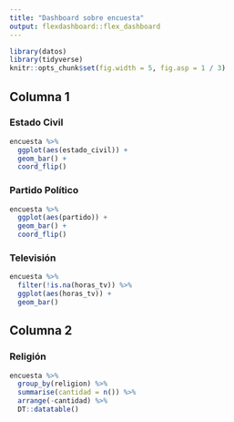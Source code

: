 ```yaml
---
title: "Dashboard sobre encuesta"
output: flexdashboard::flex_dashboard
---
```


```r
library(datos)
library(tidyverse)
knitr::opts_chunk$set(fig.width = 5, fig.asp = 1 / 3)
```

## Columna 1

### Estado Civil

```r
encuesta %>% 
  ggplot(aes(estado_civil)) +
  geom_bar() +
  coord_flip()
```

### Partido Político

```r
encuesta %>% 
  ggplot(aes(partido)) +
  geom_bar() +
  coord_flip()
```

### Televisión

```r
encuesta %>% 
  filter(!is.na(horas_tv)) %>% 
  ggplot(aes(horas_tv)) +
  geom_bar()
```

## Columna 2

### Religión

```r
encuesta %>% 
  group_by(religion) %>% 
  summarise(cantidad = n()) %>% 
  arrange(-cantidad) %>% 
  DT::datatable()
```












